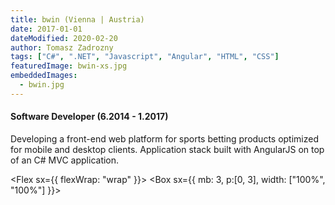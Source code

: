```yaml
---
title: bwin (Vienna | Austria)
date: 2017-01-01
dateModified: 2020-02-20
author: Tomasz Zadrozny
tags: ["C#", ".NET", "Javascript", "Angular", "HTML", "CSS"]
featuredImage: bwin-xs.jpg
embeddedImages:
  - bwin.jpg
---
```

#### Software Developer (6.2014 - 1.2017)

Developing a front-end web platform for sports betting products optimized for mobile and desktop clients. Application stack built with AngularJS on top of an C# MVC application.

<Flex sx={{ flexWrap: "wrap" }}>
  <Box sx={{ mb: 3, p:[0, 3], width: ["100%", "100%"] }}>
    <EmbeddedImage src={props.embedded.image1} />
  </Box>
</Flex>